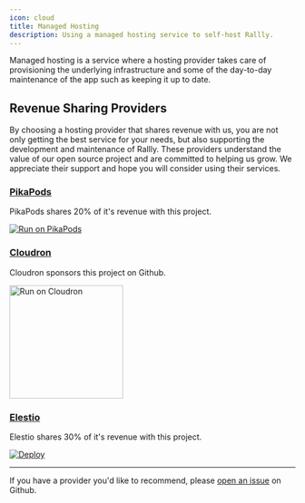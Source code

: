 ```yaml
---
icon: cloud
title: Managed Hosting
description: Using a managed hosting service to self-host Rallly.
---
```


Managed hosting is a service where a hosting provider takes care of provisioning the underlying infrastructure and some of the day-to-day maintenance of the app such as keeping it up to date.

## Revenue Sharing Providers

By choosing a hosting provider that shares revenue with us, you are not only getting the best service for your needs, but also supporting the development and maintenance of Rallly.
These providers understand the value of our open source project and are committed to helping us grow.
We appreciate their support and hope you will consider using their services.

### [PikaPods](https://pikapods.com)

PikaPods shares 20% of it's revenue with this project.

[![Run on PikaPods](/images/self-hosting/run-on-pikapods.svg)](https://www.pikapods.com/pods?run=rallly)

### [Cloudron](https://cloudron.io)

Cloudron sponsors this project on Github.

<a href="https://www.cloudron.io/store/co.rallly.cloudronapp.html">
  <img
    src="/images/self-hosting/cloudron-logo.svg"
    alt="Run on Cloudron"
    width="200"
  />
</a>

### [Elestio](https://elest.io/)

Elestio shares 30% of it's revenue with this project.

[![Deploy](https://pub-da36157c854648669813f3f76c526c2b.r2.dev/deploy-on-elestio-black.png)](https://elest.io/open-source/rallly)

---

If you have a provider you'd like to recommend, please [open an issue](https://github.com/lukevella/rallly/issues/new) on Github.
